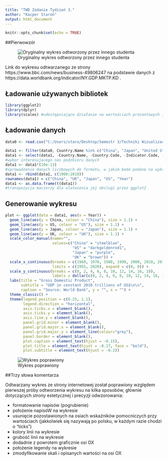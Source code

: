 ```yaml
---
title: "TWD Zadanie Tydzień 3."
author: "Kacper Staroń"
output: html_document
---
```

  
  
```r
knitr::opts_chunk$set(echo = TRUE)
```

##Pierwowzór

![Oryginalny wykres odtworzony przez innego studenta](C:/Users/staro/Desktop/Semestr 3/Techniki Wizualizacji Danych/zad_dom_workspace/wykres.png)

Link do wykresu odtwarzanego ze strony https://www.bbc.com/news/business-49806247 na podstawie danych z  https://data.worldbank.org/indicator/NY.GDP.MKTP.KD .

## Ładowanie używanych bibliotek

```r
library(ggplot2)
library(dplyr)
library(scales) #udostępniające działanie na wartościach procentowych i jednostkach - dolarach

```

## Ładowanie danych

```r

data0 <- read.csv("C:/Users/staro/Desktop/Semestr 3/Techniki Wizualizacji Danych/zad_dom_workspace/data_csv/data0.csv", header = TRUE, stringsAsFactors = FALSE)

data1 <- filter(data0, Country.Name %in% c("China", "Japan", "United States", "United Kingdom"))
data1 <- select(data1, -Country.Name, -Country.Code, -Indicator.Code, -Indicator.Name, -X)
#wybor interesujacego nas podzbioru danych
data1 <- data1*(10e-13)
#sprowadzenie danych liczbowych do formatu, w jakim beda podane na wykresie (biliony dolarów)
data1 <- rbind(data1, c(1960:2018))
rownames(data1) = c("China", "UK", "Japan", "US", "Year")
data1 <- as.data.frame(t(data1))
#transpozycja macierzy dla ulatwienia jej obslugi przez ggplot2

```

## Generowanie wykresu

```r

plot <- ggplot(data = data1, aes(x = Year)) +
  geom_line(aes(y = China, colour = "China"), size = 1.1) +
  geom_line(aes(y = US, colour = "US"), size = 1.1) +
  geom_line(aes(y = Japan, colour = "Japan"), size = 1.1) +
  geom_line(aes(y = UK, colour = "UK"), size = 1.1) +
  scale_color_manual(name="",
                     values=c("China" = "steelblue", 
                              "US" = "darkgoldenrod1",
                              "Japan" = "purple",
                              "UK" = "brown")) +
  scale_x_continuous(breaks = c(1960, 1970, 1980, 1990, 2000, 2010, 2019), 
                     limits = c(1955, 2020), expand = c(0, 0)) +
  scale_y_continuous(breaks = c(0, 2, 4, 6, 8, 10, 12, 14, 16, 18),
                     labels = dollar(c(0, 2, 4, 6, 8, 10, 12, 14, 16, 18)), limits = c(0, 18), expand = c(0, 0))+
  labs(title = "Gross Domestic Product",
       subtitle = "GDP in constant 2010 trillions of US$\n\n",
       caption = "Source: World Bank", y = "", x = "") +
  theme_classic() +
  theme(legend.position = c(0.25, 1.1),
        legend.direction = "horizontal",
        axis.ticks.x = element_blank(),
        axis.ticks.y = element_blank(),
        axis.line.y = element_blank(),
        panel.grid.minor = element_blank(),
        panel.grid.major.x = element_blank(),
        panel.grid.major.y = element_line(colour="grey"),
        panel.border = element_blank(),
        plot.caption = element_text(hjust = -0.15),
        plot.title = element_text(hjust = -0.17, face = "bold"),
        plot.subtitle = element_text(hjust = -0.2))


```

![Wykres poprawiony](C:/Users/staro/Desktop/Semestr 3/Techniki Wizualizacji Danych/zad_dom_workspace/Rplot01.png)

##Trzy słowa komentarza

Odtwarzany wykres ze strony internetowej został poprawiony względem pierwszej próby odtworzenia wykresu na kilka sposobów, głównie dotyczących strony estetycznej i precyzji odwzorowania:

* formatowanie napisów (pogrubienie)
* położenie napisóW na wykresie
* usunięcie pozostawionych na osiach wskaźników pomocniczych przy wartościach (jakkolwiek się nazywają po polsku, w każdym razie chodzi o "ticks")
* kolory linii na wykresie
* grubość linii na wykresie
* dodadnie z powrotem graficznie osi OX
* położenie legendy na wykresie
* zmodyfikowanie skali i opisanych wartości na osi OX


  